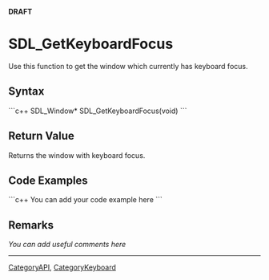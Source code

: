 <span color="red">'''DRAFT'''</span>

= SDL_GetKeyboardFocus =
Use this function to get the window which currently has keyboard focus.


== Syntax ==
```c++
SDL_Window* SDL_GetKeyboardFocus(void)
```

== Return Value ==
Returns the window with keyboard focus.

== Code Examples ==
```c++
You can add your code example here
```

== Remarks ==
''You can add useful comments here''

----
[[CategoryAPI]], [[CategoryKeyboard]]
